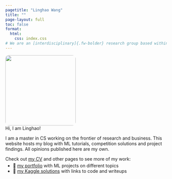 ```yaml
---
pagetitle: "Linghao Wang"
title: ""
page-layout: full
toc: false
format:
  html:
    css: index.css
# We are an [interdisciplinary]{.fw-bolder} research group based within the [Department of Psychology](https://psych.ku.edu){.text-primary .text-decoration-none .fw-semibold} at the [University of Kansas](https://ku.edu){.text-primary .text-decoration-none .fw-semibold}. We develop, validate, and apply [computational methods]{.fw-bolder} to advance the study of [emotion]{.fw-bolder}, [interpersonal communication]{.fw-bolder}, and [mental health]{.fw-bolder}.
---
```

```{=html}
<div class="one_row" style='margin-bottom: -20px;'>
  <div class="ava_column">
    <img src="img/bluesky.jpeg" style="border-radius: 5%;" height="220">
  </div>
  <div class="text_column" style='font-size: 100%'>
    <div>
      Hi, I am Linghao!
      <!--img style='vertical-align:top; height:1.25em' src='https://waterking.cc/images/favicons/cropped_parrot.gif'-->
    </div>

    <p>
    I am a master in CS working on the frontier of research and business. This website hosts my blog with ML tutorials, competition solutions and project findings. All opinions published here are my own.
    </p>

    <p>Check out <a href="https://waterking.cc/cv.pdf">my CV</a> and other pages to see more of my work:
    <ul style="margin-top: -10px;">
      <li> &#128193; <a href="https://waterking.cc/portfolio/">my portfolio</a> with ML projects on different topics</li>
      <!--li> &#128218; <a href="https://waterking.cc/research/">my publications</a> with abstracts and full-text PDFs</li-->
      <li> &#129351; <a href="https://waterking.cc/kaggle/">my Kaggle solutions</a> with links to code and writeups</li>
    </ul>
    </p>
  </div>
</div>
```


<!--
::: {.lead layout-ncol=2}
  ![](./img/showcase.svg)

  Hi! I am an applied ML graduate working on the frontier of research and business. With M.S. in ML and certified AWS knowledge, practical experience in diverse ML/DL areas and strong communication skills, I am passionate about using AI to solve challenging business problems and create value. Currently, I study at South China University of Technology, where I develop cutting-edge ML solutions to stock price prediction.
:::


::: {.callout-note}
## I am currently recruiting!

If you are interested in joining the lab as a CS PhD student, please consider applying.<br />
You can find more information about this recruitment cycle at my blog.
:::-->